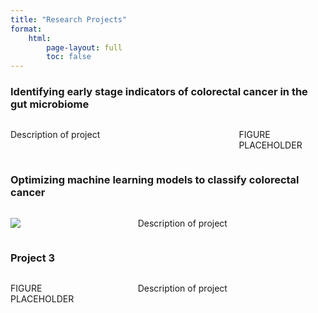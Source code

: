 ```yaml
---
title: "Research Projects"
format: 
    html:
        page-layout: full
        toc: false
---
```





### Identifying early stage indicators of colorectal cancer in the gut microbiome

:::: {.columns}

::: {.column width="65%"}
Description of project
:::

::: {.column width="5%"}
<!-- empty column to create gap -->
:::

::: {.column width="30%"}
FIGURE PLACEHOLDER
:::

::::

### Optimizing machine learning models to classify colorectal cancer

:::: {.columns}

::: {.column width="30%"}
![](images/project_2.png)
:::

::: {.column width="5%"}
<!-- empty column to create gap -->
:::

::: {.column width="65%"}
Description of project
:::

::::

### Project 3

:::: {.columns}

::: {.column width="30%"}
FIGURE PLACEHOLDER
:::

::: {.column width="5%"}
<!-- empty column to create gap -->
:::

::: {.column width="65%"}
Description of project
:::

::::